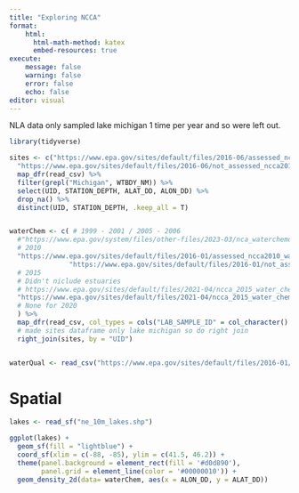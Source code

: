```yaml
---
title: "Exploring NCCA"
format: 
    html: 
      html-math-method: katex
      embed-resources: true
execute:
    message: false
    warning: false
    error: false
    echo: false
editor: visual
---
```


NLA data only sampled lake michigan 1 time per year and so were left out.

```r
library(tidyverse)

sites <- c("https://www.epa.gov/sites/default/files/2016-06/assessed_ncca2010_siteinfo.revised.06212016.csv", 
  "https://www.epa.gov/sites/default/files/2016-06/not_assessed_ncca2010_siteinfo.revised.06212016.csv") %>%
  map_dfr(read_csv) %>%
  filter(grepl("Michigan", WTBDY_NM)) %>%
  select(UID, STATION_DEPTH, ALAT_DD, ALON_DD) %>%
  drop_na() %>%
  distinct(UID, STATION_DEPTH, .keep_all = T)


waterChem <- c( # 1999 - 2001 / 2005 - 2006
  #"https://www.epa.gov/system/files/other-files/2023-03/nca_waterchemdata.csv",
  # 2010
  "https://www.epa.gov/sites/default/files/2016-01/assessed_ncca2010_waterchem.csv",
               "https://www.epa.gov/sites/default/files/2016-01/not_assessed_ncca2010_waterchem.csv",
  # 2015
  # Didn't niclude estuaries
  # https://www.epa.gov/sites/default/files/2021-04/ncca_2015_water_chemistry_estuarine-data.csv
  "https://www.epa.gov/sites/default/files/2021-04/ncca_2015_water_chemistry_great_lakes-data.csv"
  # None for 2020
  ) %>%
  map_dfr(read_csv, col_types = cols("LAB_SAMPLE_ID" = col_character() )) %>% 
  # made sites dataframe only lake michigan so do right join
  right_join(sites, by = "UID")


waterQual <- read_csv("https://www.epa.gov/sites/default/files/2016-01/ncca2010_water_quality_indicator_status.csv")
```
# Spatial
```r
lakes <- read_sf("ne_10m_lakes.shp")

ggplot(lakes) +
  geom_sf(fill = "lightblue") +
  coord_sf(xlim = c(-88, -85), ylim = c(41.5, 46.2)) +
  theme(panel.background = element_rect(fill = '#d0d890'),
        panel.grid = element_line(color = '#00000010')) +
  geom_density_2d(data= waterChem, aes(x = ALON_DD, y = ALAT_DD))
```

```r

```





